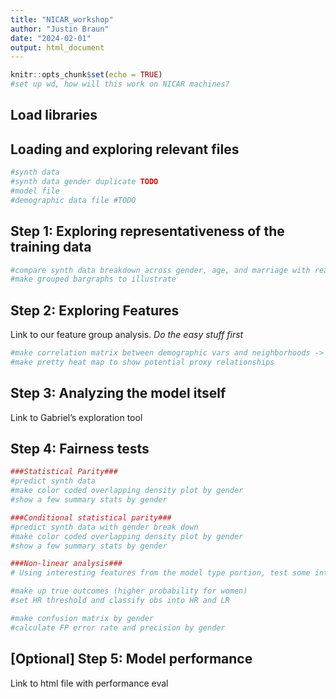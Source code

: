 ```yaml
---
title: "NICAR_workshop"
author: "Justin Braun"
date: "2024-02-01"
output: html_document
---
```


```r
knitr::opts_chunk$set(echo = TRUE)
#set up wd, how will this work on NICAR machines?

```

## Load libraries

## Loading and exploring relevant files

```r
#synth data
#synth data gender duplicate TODO
#model file
#demographic data file #TODO
```


## Step 1: Exploring representativeness of the training data
```r
#compare synth data breakdown across gender, age, and marriage with realworld pop
#make grouped bargraphs to illustrate
```

## Step 2: Exploring Features
Link to our feature group analysis. *Do the easy stuff first*
```r
#make correlation matrix between demographic vars and neighborhoods -> are neighborhoods proxy variables
#make pretty heat map to show potential proxy relationships
```

## Step 3: Analyzing the model itself
Link to Gabriel's exploration tool

## Step 4: Fairness tests
```r
###Statistical Parity###
#predict synth data
#make color coded overlapping density plot by gender
#show a few summary stats by gender

###Conditional statistical parity###
#predict synth data with gender break down
#make color coded overlapping density plot by gender
#show a few summary stats by gender

###Non-linear analysis### 
# Using interesting features from the model type portion, test some interesting non linear relationships. 

#make up true outcomes (higher probability for women)
#set HR threshold and classify obs into HR and LR

#make confusion matrix by gender
#calculate FP error rate and precision by gender
```



## [Optional] Step 5: Model performance
Link to html file with performance eval




